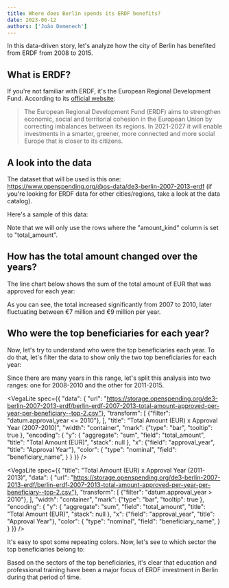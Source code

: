 ```yaml
---
title: Where does Berlin spends its ERDF benefits?
date: 2023-06-12
authors: ['João Demenech']
---
```


In this data-driven story, let's analyze how the city of Berlin has benefited from ERDF from 2008 to 2015.

## What is ERDF?

If you're not familiar with ERDF, it's the European Regional Development Fund. According to its [official website](https://ec.europa.eu/regional_policy/funding/erdf_en):

> The European Regional Development Fund (ERDF) aims to strengthen economic, social and territorial cohesion in the European Union by correcting imbalances between its regions. In 2021-2027 it will enable investments in a smarter, greener, more connected and more social Europe that is closer to its citizens.

## A look into the data

The dataset that will be used is this one: https://www.openspending.org/@os-data/de3-berlin-2007-2013-erdf (if you're looking for ERDF data for other cities/regions, take a look at the data catalog).

Here's a sample of this data:

<FlatUiTable url="https://storage.openspending.org/de3-berlin-2007-2013-erdf/concat.csv" />

Note that we will only use the rows where the "amount_kind" column is set to "total_amount".

## How has the total amount changed over the years?

The line chart below shows the sum of the total amount of EUR that was approved for each year:

<LineChart data="https://storage.openspending.org/de3-berlin-2007-2013-erdf/berlin-erdf-2007-2013-total-amount-apporved-per-year.csv" xAxis="approval_year" yAxis="total_amount" />

As you can see, the total increased significantly from 2007 to 2010, later fluctuating between €7 million and €9 million per year.

## Who were the top beneficiaries for each year?

Now, let's try to understand who were the top beneficiaries each year. To do that, let's filter the data to show only the two top beneficiaries for each year:

<FlatUiTable url="https://storage.openspending.org/de3-berlin-2007-2013-erdf/berlin-erdf-2007-2013-total-amount-approved-per-year-per-beneficiary--top-2.csv" />

Since there are many years in this range, let's split this analysis into two ranges: one for 2008-2010 and the other for 2011-2015.

<VegaLite spec={{
  "data": { "url": "https://storage.openspending.org/de3-berlin-2007-2013-erdf/berlin-erdf-2007-2013-total-amount-approved-per-year-per-beneficiary--top-2.csv"},
  "transform": [
    {"filter": "datum.approval_year <= 2010"},
  ],
  "title": "Total Amount (EUR) x Approval Year (2007-2010)",
  "width": "container",
  "mark": {"type": "bar", "tooltip": true },
  "encoding": {
    "y": {
      "aggregate": "sum",
      "field": "total_amount",
      "title": "Total Amount (EUR)",
      "stack": null
    },
    "x": {"field": "approval_year", "title": "Approval Year"},
    "color": {
      "type": "nominal",
      "field": "beneficiary_name",
    }
  }
}} />

<VegaLite spec={{
  "title": "Total Amount (EUR) x Approval Year (2011-2013)",
  "data": { "url": "https://storage.openspending.org/de3-berlin-2007-2013-erdf/berlin-erdf-2007-2013-total-amount-approved-per-year-per-beneficiary--top-2.csv"},
  "transform": [
    {"filter": "datum.approval_year > 2010"},
  ],
  "width": "container",
  "mark": {"type": "bar", "tooltip": true },
  "encoding": {
    "y": {
      "aggregate": "sum",
      "field": "total_amount",
      "title": "Total Amount (EUR)",
      "stack": null
    },
    "x": {"field": "approval_year", "title": "Approval Year"},
    "color": {
      "type": "nominal",
      "field": "beneficiary_name",
    }
  }
}} />

It's easy to spot some repeating colors. Now, let's see to which sector the top beneficiaries belong to:

<Table csv="
Beneficiary,Sector
D & B,Education
Stiftung Sozialpädagogisches Institut Berlin (SPI),Education/Social work
IB e.V.,Social work
gsub-Projektegesellschaft mbH,Consulting
BBW Berufsvorbereitungs-u.Ausbildungsgesellschaft,Education
Arbeit und Bildung e.V.,Consulting
Gesellschaft für soziale Unternehmensberatung  GSUB,Consulting
SPI Consult GmbH,Consulting
Beuth Hochschule für Technik Berlin,Education
TU Berlin, Fakultät II,Education
Hochschule für Technik und Wirtschaft Berlin,Education
WeTeK gGmbH,Education
" />

Based on the sectors of the top beneficiaries, it's clear that education and professional training have been a major focus of ERDF investment in Berlin during that period of time.
